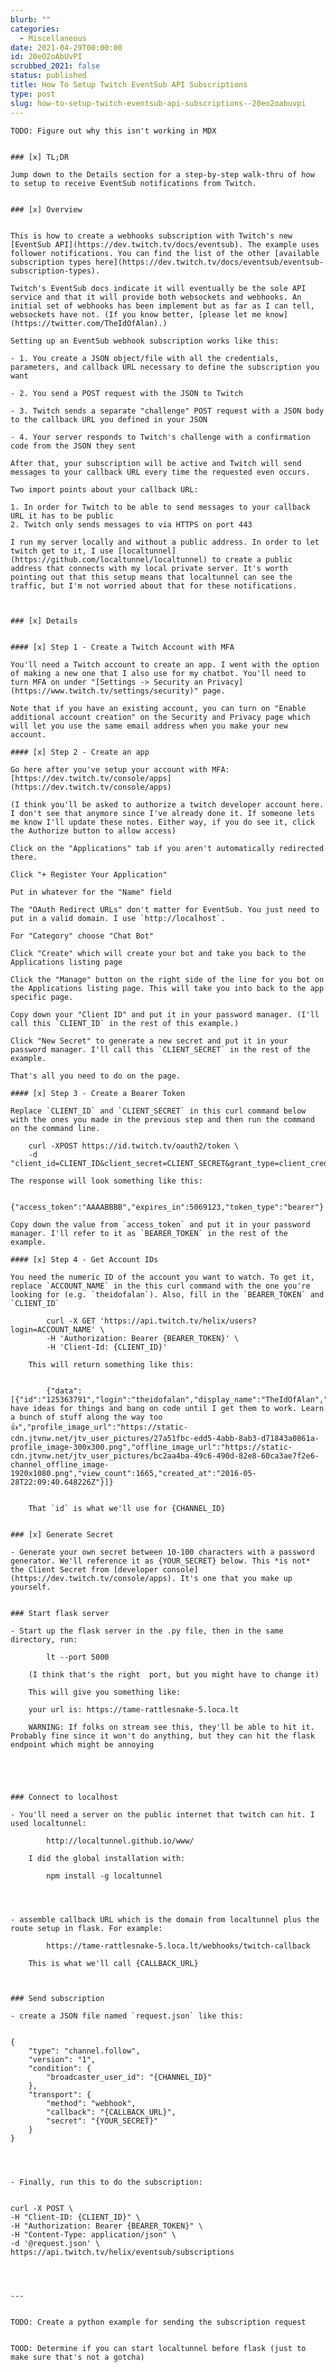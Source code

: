 ```yaml
---
blurb: ""
categories:
  - Miscellaneous
date: 2021-04-29T00:00:00
id: 20eO2oAbUvPI
scrubbed_2021: false
status: published
title: How To Setup Twitch EventSub API Subscriptions
type: post
slug: how-to-setup-twitch-eventsub-api-subscriptions--20eo2oabuvpi
---
```


```
TODO: Figure out why this isn't working in MDX


### [x] TL;DR

Jump down to the Details section for a step-by-step walk-thru of how to setup to receive EventSub notifications from Twitch. 


### [x] Overview 


This is how to create a webhooks subscription with Twitch's new [EventSub API](https://dev.twitch.tv/docs/eventsub). The example uses follower notifications. You can find the list of the other [available subscription types here](https://dev.twitch.tv/docs/eventsub/eventsub-subscription-types).

Twitch's EventSub docs indicate it will eventually be the sole API service and that it will provide both websockets and webhooks. An initial set of webhooks has been implement but as far as I can tell, websockets have not. (If you know better, [please let me know](https://twitter.com/TheIdOfAlan).) 

Setting up an EventSub webhook subscription works like this:

- 1. You create a JSON object/file with all the credentials, parameters, and callback URL necessary to define the subscription you want

- 2. You send a POST request with the JSON to Twitch

- 3. Twitch sends a separate "challenge" POST request with a JSON body to the callback URL you defined in your JSON

- 4. Your server responds to Twitch's challenge with a confirmation code from the JSON they sent 

After that, your subscription will be active and Twitch will send messages to your callback URL every time the requested even occurs. 

Two import points about your callback URL:

1. In order for Twitch to be able to send messages to your callback URL it has to be public
2. Twitch only sends messages to via HTTPS on port 443

I run my server locally and without a public address. In order to let twitch get to it, I use [localtunnel](https://github.com/localtunnel/localtunnel) to create a public address that connects with my local private server. It's worth pointing out that this setup means that localtunnel can see the traffic, but I'm not worried about that for these notifications. 



### [x] Details


#### [x] Step 1 - Create a Twitch Account with MFA

You'll need a Twitch account to create an app. I went with the option of making a new one that I also use for my chatbot. You'll need to turn MFA on under "[Settings -> Security an Privacy](https://www.twitch.tv/settings/security)" page. 

Note that if you have an existing account, you can turn on "Enable additional account creation" on the Security and Privacy page which will let you use the same email address when you make your new account. 

#### [x] Step 2 - Create an app

Go here after you've setup your account with MFA: [https://dev.twitch.tv/console/apps](https://dev.twitch.tv/console/apps)

(I think you'll be asked to authorize a twitch developer account here. I don't see that anymore since I've already done it. If someone lets me know I'll update these notes. Either way, if you do see it, click the Authorize button to allow access)

Click on the "Applications" tab if you aren't automatically redirected there. 

Click "+ Register Your Application"

Put in whatever for the "Name" field 

The "OAuth Redirect URLs" don't matter for EventSub. You just need to put in a valid domain. I use `http://localhost`. 

For "Category" choose "Chat Bot"

Click "Create" which will create your bot and take you back to the Applications listing page

Click the "Manage" button on the right side of the line for you bot on the Applications listing page. This will take you into back to the app specific page. 

Copy down your "Client ID" and put it in your password manager. (I'll call this `CLIENT_ID` in the rest of this example.)

Click "New Secret" to generate a new secret and put it in your password manager. I'll call this `CLIENT_SECRET` in the rest of the example. 

That's all you need to do on the page. 

#### [x] Step 3 - Create a Bearer Token

Replace `CLIENT_ID` and `CLIENT_SECRET` in this curl command below with the ones you made in the previous step and then run the command on the command line. 

    curl -XPOST https://id.twitch.tv/oauth2/token \
    -d "client_id=CLIENT_ID&client_secret=CLIENT_SECRET&grant_type=client_credentials"

The response will look something like this:

    {"access_token":"AAAABBBB","expires_in":5069123,"token_type":"bearer"}

Copy down the value from `access_token` and put it in your password manager. I'll refer to it as `BEARER_TOKEN` in the rest of the example. 

#### [x] Step 4 - Get Account IDs

You need the numeric ID of the account you want to watch. To get it, replace `ACCOUNT_NAME` in the this curl command with the one you're looking for (e.g. `theidofalan`). Also, fill in the `BEARER_TOKEN` and `CLIENT_ID`

        curl -X GET 'https://api.twitch.tv/helix/users?login=ACCOUNT_NAME' \
        -H 'Authorization: Bearer {BEARER_TOKEN}' \
        -H 'Client-Id: {CLIENT_ID}'

    This will return something like this:


        {"data":[{"id":"125363791","login":"theidofalan","display_name":"TheIdOfAlan","type":"","broadcaster_type":"","description":"I have ideas for things and bang on code until I get them to work. Learn a bunch of stuff along the way too 👍","profile_image_url":"https://static-cdn.jtvnw.net/jtv_user_pictures/27a51fbc-edd5-4abb-8ab3-d71843a0861a-profile_image-300x300.png","offline_image_url":"https://static-cdn.jtvnw.net/jtv_user_pictures/bc2aa4ba-49c6-490d-82e8-60ca3ae7f2e6-channel_offline_image-1920x1080.png","view_count":1665,"created_at":"2016-05-28T22:09:40.648226Z"}]}


    That `id` is what we'll use for {CHANNEL_ID}


### [x] Generate Secret

- Generate your own secret between 10-100 characters with a password generator. We'll reference it as {YOUR_SECRET} below. This *is not* the Client Secret from [developer console](https://dev.twitch.tv/console/apps). It's one that you make up yourself. 


### Start flask server 

- Start up the flask server in the .py file, then in the same directory, run:

        lt --port 5000

    (I think that's the right  port, but you might have to change it)

    This will give you something like:

    your url is: https://tame-rattlesnake-5.loca.lt

    WARNING: If folks on stream see this, they'll be able to hit it. Probably fine since it won't do anything, but they can hit the flask endpoint which might be annoying





### Connect to localhost

- You'll need a server on the public internet that twitch can hit. I used localtunnel:

        http://localtunnel.github.io/www/

    I did the global installation with:

        npm install -g localtunnel




- assemble callback URL which is the domain from localtunnel plus the route setup in flask. For example:

        https://tame-rattlesnake-5.loca.lt/webhooks/twitch-callback

    This is what we'll call {CALLBACK_URL}



### Send subscription

- create a JSON file named `request.json` like this:


{
    "type": "channel.follow",
    "version": "1",
    "condition": {
        "broadcaster_user_id": "{CHANNEL_ID}"
    },
    "transport": {
        "method": "webhook",
        "callback": "{CALLBACK_URL}",
        "secret": "{YOUR_SECRET}"
    }
}




- Finally, run this to do the subscription:


curl -X POST \
-H "Client-ID: {CLIENT_ID}" \
-H "Authorization: Bearer {BEARER_TOKEN}" \
-H "Content-Type: application/json" \
-d '@request.json' \
https://api.twitch.tv/helix/eventsub/subscriptions




---


TODO: Create a python example for sending the subscription request


TOOD: Determine if you can start localtunnel before flask (just to make sure that's not a gotcha)


```